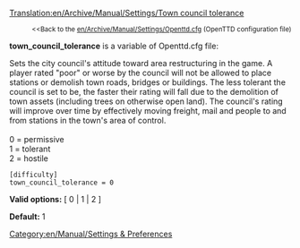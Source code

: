 [[Translation:en/Archive/Manual/Settings/Town council tolerance]]

:<small><<Back to the [[en/Archive/Manual/Settings/Openttd.cfg]] (OpenTTD configuration file)</small>


'''town_council_tolerance''' is a variable of Openttd.cfg file:

Sets the city council's attitude toward area restructuring in the game.  A player rated "poor" or worse by the council will not be allowed to place stations or demolish town roads, bridges or buildings.  The less tolerant the council is set to be, the faster their rating will fall due to the demolition of town assets (including trees on otherwise open land).  The council's rating will improve over time by effectively moving freight, mail and people to and from stations in the town's area of control.<br><br>
0 = permissive<br>
1 = tolerant<br>
2 = hostile<br>

<pre>
[difficulty]
town_council_tolerance = 0
</pre>

'''Valid options:''' [ 0 | 1 | 2 ]

'''Default:''' 1


[[Category:en/Manual/Settings & Preferences]]